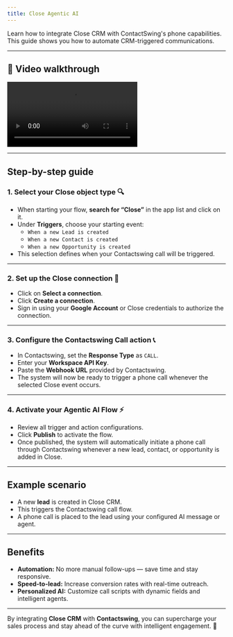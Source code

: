 ```yaml
---
title: Close Agentic AI
---
```


Learn how to integrate Close CRM with ContactSwing's phone capabilities. This guide shows you how to automate CRM-triggered communications.

---

## 🎥 Video walkthrough

<div class="card-video">
  <video 
    src="https://storage.googleapis.com/helpsessionvideos/Contactswing/Videos/close.mp4" 
    autoplay 
    playsinline 
    controls 
    title="Close to Contactswing Workflow"
  ></video>
</div>

---

## Step-by-step guide

### 1. Select your Close object type 🔍

- When starting your flow, **search for “Close”** in the app list and click on it.
- Under **Triggers**, choose your starting event:
  - `When a new Lead is created`
  - `When a new Contact is created`
  - `When a new Opportunity is created`
- This selection defines when your Contactswing call will be triggered.

---

### 2. Set up the Close connection 🔐

- Click on **Select a connection**.
- Click **Create a connection**.
- Sign in using your **Google Account** or Close credentials to authorize the connection.

---

### 3. Configure the Contactswing Call action 📞

- In Contactswing, set the **Response Type** as `CALL`.
- Enter your **Workspace API Key**.
- Paste the **Webhook URL** provided by Contactswing.
- The system will now be ready to trigger a phone call whenever the selected Close event occurs.

---

### 4. Activate your Agentic AI Flow ⚡

- Review all trigger and action configurations.
- Click **Publish** to activate the flow.
- Once published, the system will automatically initiate a phone call through Contactswing whenever a new lead, contact, or opportunity is added in Close.

---

## Example scenario

- A new **lead** is created in Close CRM.
- This triggers the Contactswing call flow.
- A phone call is placed to the lead using your configured AI message or agent.

---

## Benefits

- **Automation:** No more manual follow-ups — save time and stay responsive.
- **Speed-to-lead:** Increase conversion rates with real-time outreach.
- **Personalized AI:** Customize call scripts with dynamic fields and intelligent agents.

---

By integrating **Close CRM** with **Contactswing**, you can supercharge your sales process and stay ahead of the curve with intelligent engagement. 🤖

